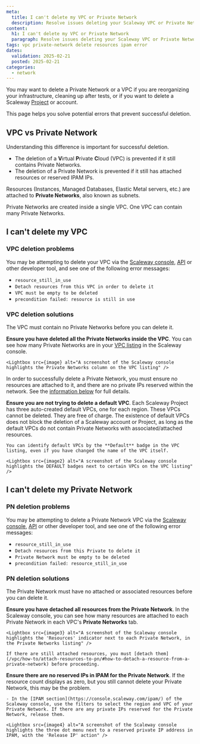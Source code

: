 ```yaml
---
meta:
  title: I can't delete my VPC or Private Network
  description: Resolve issues deleting your Scaleway VPC or Private Network with this troubleshooting guide. Find solutions to common errors and get back to managing your infrastructure.
content:
  h1: I can't delete my VPC or Private Network
  paragraph: Resolve issues deleting your Scaleway VPC or Private Network with this troubleshooting guide. Find solutions to common errors and get back to managing your infrastructure.
tags: vpc private-network delete resources ipam error
dates:
  validation: 2025-02-21
  posted: 2025-02-21
categories:
  - network
---
```



You may want to delete a Private Network or a VPC if you are reorganizing your infrastructure, cleaning up after tests, or if you want to delete a Scaleway [Project](/organizations-and-projects/concepts/#project) or account.

This page helps you solve potential errors that prevent successful deletion.

## VPC vs Private Network

Understanding this difference is important for successful deletion.

- The deletion of a **V**irtual **P**rivate **C**loud (VPC) is prevented if it still contains Private Networks.
- The deletion of a Private Network is prevented if it still has attached resources or reserved IPAM IPs.

Resources (Instances, Managed Databases, Elastic Metal servers, etc.) are attached to **Private Networks**, also known as subnets. 

Private Networks are created inside a single VPC. One VPC can contain many Private Networks.

## I can't delete my VPC

### VPC deletion problems

You may be attempting to delete your VPC via the [Scaleway console](/vpc/how-to/delete-vpc/), [API](https://www.scaleway.com/en/developers/api/vpc/#path-vpcs-delete-a-vpc) or other developer tool, and see one of the following error messages:

- `resource_still_in_use`
- `Detach resources from this VPC in order to delete it`
- `VPC must be empty to be deleted`
- `precondition failed: resource is still in use`

### VPC deletion solutions

The VPC must contain no Private Networks before you can delete it.

**Ensure you have deleted all the Private Networks inside the VPC**. You can see how many Private Networks are in your [VPC listing](https://console.scaleway.com/vpc/vpc) in the Scaleway console.

    <Lightbox src={image} alt="A screenshot of the Scaleway console highlights the Private Networks column on the VPC listing" />

In order to successfully delete a Private Network, you must ensure no resources are attached to it, and there are no private IPs reserved within the network. See the [information below](#i-cant-delete-my-private-network) for full details.

**Ensure you are not trying to delete a default VPC**. Each Scaleway Project has three auto-created default VPCs, one for each region. These VPCs cannot be deleted. They are free of charge. The existence of default VPCs does not block the deletion of a Scaleway account or Project, as long as the default VPCs do not contain Private Networks with associated/attached resources.

    You can identify default VPCs by the **Default** badge in the VPC listing, even if you have changed the name of the VPC itself.

    <Lightbox src={image2} alt="A screenshot of the Scaleway console highlights the DEFAULT badges next to certain VPCs on the VPC listing" />

## I can't delete my Private Network

### PN deletion problems

You may be attempting to delete a Private Network VPC via the [Scaleway console](/vpc/how-to/delete-private-network/), [API](https://www.scaleway.com/en/developers/api/vpc/#path-private-networks-delete-a-private-network) or other developer tool, and see one of the following error messages:

- `resource_still_in_use`
- `Detach resources from this Private to delete it`
- `Private Network must be empty to be deleted`
- `precondition failed: resource_still_in_use`

### PN deletion solutions

The Private Network must have no attached or associated resources before you can delete it.

**Ensure you have detached all resources from the Private Network**. In the Scaleway console, you can see how many resources are attached to each Private Network in each VPC's **Private Networks** tab.

    <Lightbox src={image3} alt="A screenshot of the Scaleway console highlights the 'Resources' indicator next to each Private Network, in the Private Networks listing" />

    If there are still attached resources, you must [detach them](/vpc/how-to/attach-resources-to-pn/#how-to-detach-a-resource-from-a-private-network) before proceeding.

**Ensure there are no reserved IPs in IPAM for the Private Network**. If the resource count displays as zero, but you still cannot delete your Private Network, this may be the problem.

    - In the [IPAM section](https://console.scaleway.com/ipam/) of the Scaleway console, use the filters to select the region and VPC of your Private Network. If there are any private IPs reserved for the Private Network, release them.

    <Lightbox src={image4} alt="A screenshot of the Scaleway console highlights the three dot menu next to a reserved private IP address in IPAM, with the 'Release IP' action" />
    
